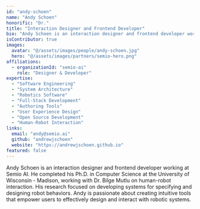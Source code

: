 ```yaml
---
id: "andy-schoen"
name: "Andy Schoen"
honorific: "Dr."
title: "Interaction Designer and Frontend Developer"
bio: "Andy Schoen is an interaction designer and frontend developer working at Semio AI. He completed his Ph.D. in Computer Science at the University of Wisconsin - Madison, working with Dr. Bilge Mutlu on human-robot interaction. His research focused on developing systems for specifying and designing robot behaviors. Andy is passionate about creating intuitive tools that empower users to effectively design and interact with robotic systems."
isContributor: true
images:
  avatar: "@/assets/images/people/andy-schoen.jpg"
  hero: "@/assets/images/partners/semio-hero.png"
affiliations:
  - organizationId: "semio-ai"
    role: "Designer & Developer"
expertise:
  - "Software Engineering"
  - "System Architecture"
  - "Robotics Software"
  - "Full-Stack Development"
  - "Authoring Tools"
  - "User Experience Design"
  - "Open Source Development"
  - "Human-Robot Interaction"
links:
  email: "andy@semio.ai"
  github: "andrewjschoen"
  website: "https://andrewjschoen.github.io"
featured: false
---
```


Andy Schoen is an interaction designer and frontend developer working at Semio AI. He completed his Ph.D. in Computer Science at the University of Wisconsin - Madison, working with Dr. Bilge Mutlu on human-robot interaction. His research focused on developing systems for specifying and designing robot behaviors. Andy is passionate about creating intuitive tools that empower users to effectively design and interact with robotic systems.
